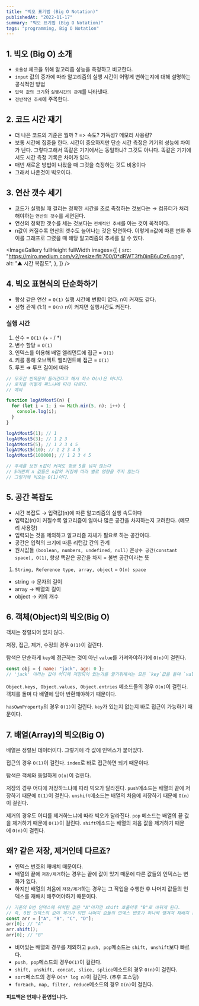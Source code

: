 ```yaml
---
title: "빅오 표기법 (Big O Notation)"
publishedAt: "2022-11-17"
summary: "빅오 표기법 (Big O Notation)"
tags: "programming, Big O Notation"
---
```


## 1. 빅오 (Big O) 소개

- `효율성` 체크을 위해 알고리즘 성능을 측정하고 비교한다.
- `input` 값의 증가에 따라 알고리즘의 실행 시간이 어떻게 변하는지에 대해 설명하는 공식적인 방법
- `입력 값의 크기`와 `실행시간의 관계`를 나타낸다.
- `전반적인 추세`에 주목한다.

## 2. 코드 시간 재기

- 더 나은 코드의 기준은 뭘까 ? => 속도? 가독성? 메모리 사용량?
- 보통 시간에 집중을 한다. 시간이 중요하지만 단순 시간 측정은 기기의 성능에 차이가 난다. 그렇다고해서 똑같은 기기에서는 동일하냐? 그것도 아니다. 똑같은 기기에서도 시간 측정 기록은 차이가 있다.
- 매번 새로운 방법이 나왔을 때 그것을 측정하는 것도 비용이다
- 그래서 나온것이 빅오이다.

## 3. 연산 갯수 세기

- 코드가 실행될 때 걸리는 정확한 시간을 초로 측정하는 것보다는 → 컴퓨터가 처리해야하는 `연산의 갯수`를 세면된다.
- 연산의 정확한 갯수를 세는 것보다는 `전체적인 추세`를 아는 것이 목적이다.
- n값이 커질수록 연산의 갯수도 늘어나는 것은 당연하다. 이렇게 n값에 따른 변화 추이를 그래프로 그렸을 때 해당 알고리즘의 추세를 알 수 있다.

<ImageGallery
  fullHeight
  fullWidth
  images={[
    {
      src: "https://miro.medium.com/v2/resize:fit:700/0*dRWT3fh0inB6uDz6.png",
      alt: "▲ 시간 복잡도",
    },
  ]}
/>

## 4. 빅오 표현식의 단순화하기

- 항상 같은 연산 = `O(1)` 실행 시간에 변함이 없다. n이 커져도 같다.
- 선형 관계 (1:1) = `O(n)` n이 커지면 실행시간도 커진다.

### 실행 시간

1. 산수 = `O(1)` (+ - / \*)
2. 변수 할당 = `O(1)`
3. 인덱스를 이용해 배열 엘리먼트에 접근 = `O(1)`
4. 키를 통해 오브젝트 엘리먼트에 접근 = `O(1)`
5. 루프 ⇒ 루프 길이에 따라

```js
// 무조건 반목문이 들어간다고 해서 최소 O(n)은 아니다.
// 로직을 어떻게 짜느냐에 따라 다르다.
// 예외

function logAtMost5(n) {
  for (let i = 1; i <= Math.min(5, n); i++) {
    console.log(i);
  }
}

logAtMost5(1); // 1
logAtMost5(3); // 1 2 3
logAtMost5(5); // 1 2 3 4 5
logAtMost5(10); // 1 2 3 4 5
logAtMost5(100000); // 1 2 3 4 5

// 추세를 보면 n값이 커져도 항상 5를 넘지 않는다
// 5미만의 n 값들은 n값의 커짐에 따라 별로 영향을 주지 않는다
// 그렇기에 빅오는 O(1)이다.
```

## 5. 공간 복잡도

- 시간 복잡도 → 입력값(n)에 따른 알고리즘의 실행 속도이다
- 입력값(n)이 커질수록 알고리즘이 얼마나 많은 공간을 차지하는지 고려한다. (메모리 사용량)
- 입력되는 것을 제외하고 알고리즘 자체가 필요로 하는 공간이다.
- 공간은 입력의 크기에 따른 리턴값 간의 관계
- 원시값들 `(boolean, numbers, undefined, null)` 은`상수 공간(constant space), O(1)`, 항상 똑같은 공간을 차지 = 불변 공간이라는 뜻

1. `String, Reference type, array, object` = `O(n) space`

- string → 문자의 길이
- array → 배열의 길이
- object → 키의 개수

## 6. 객체(Object)의 빅오(Big O)

객체는 정렬되어 있지 않다.

저장, 접근, 제거, 수정의 경우 `O(1)`이 걸린다.

탐색은 단순하게 `key`에 접근하는 것이 아닌 `value`를 가져와야하기에 `O(n)`이 걸린다.

```js
const obj = { name: "jack", age: 0 };
// 'jack' 이라는 값이 어디에 저장되어 있는가를 알기위해서는 모든 `key`값을 돌며 `value`를 체크해야한다.
```

`Object.keys, Object.values, Object.entries` 메소드들의 경우 `O(n)`이 걸린다. 객체를 돌며 다 배열에 담아 반환해야하기 때문이다.

`hasOwnProperty`의 경우 `O(1)`이 걸린다. `key`가 있는지 없는지 바로 접근이 가능하기 때문이다.

## 7. 배열(Array)의 빅오(Big O)

배열은 정렬된 데이터이다. 그렇기에 각 값에 인덱스가 붙어있다.

접근의 경우 `O(1)`이 걸린다. `index`로 바로 접근하면 되기 때문이다.

탐색은 객체와 동일하게 `O(n)`이 걸린다.

저장의 경우 어디에 저장하느냐에 따라 빅오가 달라진다. `push`메소드는 배열의 끝에 저장하기 때문에 `O(1)`이 걸린다. `unshift`메소드는 배열의 처음에 저장하기 때문에 `O(n)`이 걸린다.

제거의 경우도 어디를 제거하느냐에 따라 빅오가 달라진다. `pop` 메소드는 배열의 끝 값을 제거하기 때문에 `O(1)`이 걸린다. `shift`메소드는 배열의 처음 값을 제거하기 때문에 `O(n)`이 걸린다.

## 왜? 같은 저장, 제거인데 다르죠?

- 인덱스 번호의 재배치 때문이다.
- 배열의 끝에 `저장/제거`하는 경우는 끝에 값이 있기 때문에 다른 값들의 인덱스는 변화가 없다.
- 하지만 배열의 처음에 `저장/제거`하는 경우는 그 작업을 수행한 후 나머지 값들의 인덱스를 재배치 해주어야하기 때문이다.

```js
// 기존의 0번 인덱스에 위치한 값은 "A"이지만 shift 호출이후 "B"로 바뀌게 된다.
// 즉, 0번 인덱스의 값이 제거가 되면 나머지 값들의 인덱스 번호가 하나씩 떙겨져 재배치 된다.
const arr = ["A", "B", "C", "D"];
arr[0]; // "A"
arr.shift();
arr[0]; // "B"
```

- 비어있는 배열의 경우를 제외하고 `push, pop`메소드는 `shift, unshift`보다 빠르다.
- `push, pop`메소드의 경우`O(1)`이 걸린다.
- `shift, unshift, concat, slice, splice`메소드의 경우 `O(n)`이 걸린다.
- `sort`메소드의 경우 `O(n* log n)`이 걸린다. (추후 포스팅)
- `forEach, map, filter, reduce`메소드의 경우 `O(n)`이 걸린다.

**피드백은 언제나 환영입니다.**
